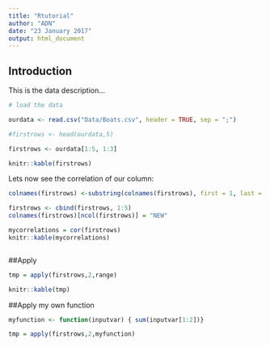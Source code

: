 ```yaml
---
title: "Rtutorial"
author: "ADN"
date: "23 January 2017"
output: html_document
---
```


## Introduction

This is the data description...

```r
# load the data

ourdata <- read.csv("Data/Boats.csv", header = TRUE, sep = ";")

#firstrows <- head(ourdata,5)

firstrows <- ourdata[1:5, 1:3]

knitr::kable(firstrows)

```
Lets now see the correlation of our column:

```r
colnames(firstrows) <-substring(colnames(firstrows), first = 1, last = 4)

firstrows <- cbind(firstrows, 1:5)
colnames(firstrows)[ncol(firstrows)] = "NEW"

mycorrelations = cor(firstrows)
knitr::kable(mycorrelations)



```

##Apply


```r

tmp = apply(firstrows,2,range)

knitr::kable(tmp)


```

##Apply my own function


```r

myfunction <- function(inputvar) { sum(inputvar[1:2])}

tmp = apply(firstrows,2,myfunction)


```